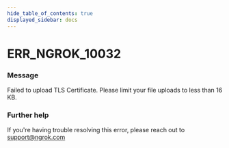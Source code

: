 ```yaml
---
hide_table_of_contents: true
displayed_sidebar: docs
---
```



# ERR_NGROK_10032

### Message
Failed to upload TLS Certificate. Please limit your file uploads to less than 16 KB.

<ErrorDetails error='err_ngrok_10032' />


### Further help
If you're having trouble resolving this error, please reach out to [support@ngrok.com](mailto:support@ngrok.com?subject=Help%20with%20ERR_NGROK_10032)

